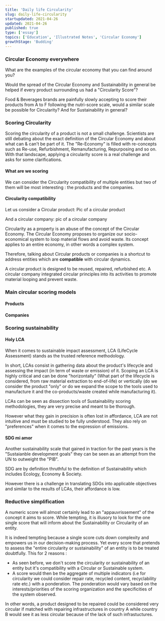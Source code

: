 ```yaml
---
title: 'Daily life Circularity'
slug: daily-life-circularity
startupdated: 2021-04-26
updated: 2021-04-26
published: true
type: ['essay']
topics: ['Education', 'Illustrated Notes', 'Circular Economy']
growthStage: 'Budding'
---
```


### Circular Economy everywhere 

What are the examples of the circular economy that you can find around you?

Would the spread of the Circular Economy and Sustainability in general be helped if every product surrounding us had a "Circularity Score"? 

Food & Beverages brands are painfully slowly accepting to score their products from A to F following the nutri-score scale, would a similar scale be possible for Circularity? And for Sustainability in general? 

### Scoring Circularity 
Scoring the circularity of a product is not a small challenge. Scientists are still debating about the exact definition of the Circular Economy and about what can & can't be part of it. The "Re-Economy" is filled with re-concepts such as Re-use, Refurbishment, Remanufacturing, Repurposing and so on. With that landscape, applying a circularity score is a real challenge and asks for some clarifications. 


#### What are we scoring 
We can consider the Circularity compatibility of multiple entities but two of them will be most interesting : the products and the companies. 

#### Circularity compatibility 
Let us consider a Circular product: 
Pic of a circular product 

And a circular company: 
pic of a circular company

Circularity as a property is an abuse of the concept of the Circular Economy. The Circular Economy proposes to organize our socio-economical system to loop material flows and avoid waste. Its concept applies to an entire economy, in other words a complex system. 

Therefore, talking about Circular products or companies is a shortcut to address entities which are **compatible** with circular dynamics. 

A circular product is designed to be reused, repaired, refurbished etc. 
A circular company integrated circular principles into its activities to promote material looping and prevent waste. 

### Main circular scoring models 
#### Products
#### Companies 

### Scoring sustainability 
#### Holy LCA 
When it comes to sustainable impact assessment, LCA (LifeCycle Assessment) stands as the trusted reference methodology. 

In short, LCAs consist in gathering data about the product's lifecycle and assessing the impact (in term of waste or emission) of it. Scoping an LCA is highly critical and can be done "horizontally" (What part of the lifecycle is considered, from raw material extraction to end-of-life) or vertically (do we consider the product "only" or do we expand the scope to the tools used to manufacture it and the co-products/waste created while manufacturing it).

LCAs can be seen as dissection tools of Sustainability scoring methodologies, they are very precise and meant to be thorough. 

However what they gain in precision is often lost in affordance, LCA are not intuitive and must be studied to be fully understood. They also rely on "preferences" when it comes to the expression of emissions. 


#### SDG mi amor
Another sustainability scale that gained in traction for the past years is the "Sustaianble development goals" they can be seen as an attempt from the UN to outweight the "PIB".

SDG are by definition thruthful to the definition of Sustainability which includes Ecology, Economy & Society. 

However there is a challenge in translating SDGs into applicable objectives and similar to the results of LCAs, their affordance is low. 

### Reductive simplification 

A numeric score will almost certainly lead to an "appauvrissement" of the concept it aims to score. While tempting, it is illusory to look for the one single score that will inform about the Sustainability or Circularity of an entity. 

It is indeed tempting because a single score cuts down complexity and empowers us in our decision-making process. Yet every score that pretends to assess the "entire circularity or sustainability" of an entity is to be treated doubtfully. This for 2 reasons : 
- As seen before, we don't score the circularity or sustainability of an entity but it's compatibility with a Circular or Sustainable system. 
- A score would then be the aggregate of multiple indicators (i.e for circularity we could consider repair rate, recycled content, recyclability rate etc.) with a ponderation. The ponderation would vary based on the interests/priorities of the scoring organization and the specificities of the system observed. 

In other words, a product designed to be repaired could be considered very circular if matched with repairing infrastructures in country A while country B would see it as less circular because of the lack of such infrastuctures. 